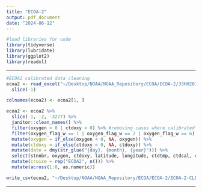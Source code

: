 ```yaml
---
title: "ECOA-2"
output: pdf_document
date: "2024-06-12"
---
```


```r
#load libraries for code
library(tidyverse)
library(lubridate)
library(ggplot2)
library(readxl)
```

--------------------------------------------------------------------------------

```r
#ECOA2 calibrated data cleaning
ecoa2 <- read_excel("~/Desktop/NOAA/NOAA_Repository/ECOA/ECOA-2/33HH20180625_GLODAP.xlsx") %>% 
  slice(-1)

colnames(ecoa2) <- ecoa2[1, ]

ecoa2 <- ecoa2 %>% 
  slice(-1, -2, -3277) %>% 
  janitor::clean_names() %>% 
  filter(oxygen > 0 | ctdoxy > 0) %>% #removing cases where calibrated and titrated data is missing
  filter(oxygen_flag_w == 1 | oxygen_flag_w == 2 | oxygen_flag_w == 6) %>% #removing unreliable data
  mutate(oxygen = if_else(oxygen < 0, NA, oxygen)) %>% 
  mutate(ctdoxy = if_else(ctdoxy < 0, NA, ctdoxy)) %>%
  mutate(date = dmy(str_glue("{day}, {month}, {year}"))) %>% 
  select(stnnbr, oxygen, ctdoxy, latitude, longitude, ctdtmp, ctdsal, ctdprs, date) %>% #selecting variables of interest
  mutate(cruise = rep("ECOA2", n())) %>%
  mutate(across(1:8, as.numeric))

write_csv(ecoa2, "~/Desktop/NOAA/NOAA_Repository/ECOA/ECOA-2/ECOA-2-CLEAN.csv") # --> ECOA-2-CLEAN
```

--------------------------------------------------------------------------------

